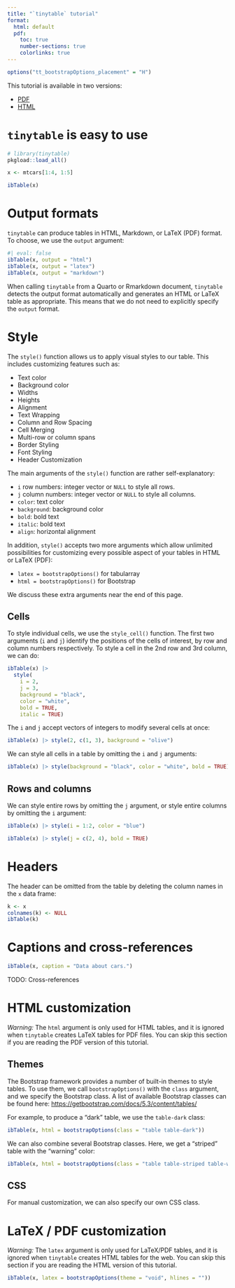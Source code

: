 ```yaml
---
title: "`tinytable` tutorial"
format:
  html: default
  pdf:
    toc: true
    number-sections: true
    colorlinks: true
---
```


```r
options("tt_bootstrapOptions_placement" = "H")
```

This tutorial is available in two versions:

* [PDF](tutorial.pdf)
* [HTML](tutorial.html)


# `tinytable` is easy to use

```r
# library(tinytable)
pkgload::load_all()

x <- mtcars[1:4, 1:5]

ibTable(x)
```


# Output formats

`tinytable` can produce tables in HTML, Markdown, or LaTeX (PDF) format. To choose, we use the `output` argument:

```r
#| eval: false
ibTable(x, output = "html")
ibTable(x, output = "latex")
ibTable(x, output = "markdown")
```

When calling `tinytable` from a Quarto or Rmarkdown document, `tinytable` detects the output format automatically and generates an HTML or LaTeX table as appropriate. This means that we do not need to explicitly specify the `output` format.


# Style


The `style()` function allows us to apply visual styles to our table. This includes customizing features such as:

* Text color
* Background color
* Widths
* Heights
* Alignment
* Text Wrapping
* Column and Row Spacing
* Cell Merging
* Multi-row or column spans
* Border Styling
* Font Styling
* Header Customization

The main arguments of the `style()` function are rather self-explanatory:

* `i` row numbers: integer vector or `NULL` to style all rows.
* `j` column numbers: integer vector or `NULL` to style all columns.
* `color`: text color
* `background`: background color
* `bold`: bold text
* `italic`: bold text
* `align`: horizontal alignment

In addition, `style()` accepts two more arguments which allow unlimited possibilities for customizing every possible aspect of your tables in HTML or LaTeX (PDF):

* `latex = bootstrapOptions()` for tabularray
* `html = bootstrapOptions()` for Bootstrap

We discuss these extra arguments near the end of this page.


## Cells

To style individual cells, we use the `style_cell()`  function. The first two arguments (`i` and `j`) identify the positions of the cells of interest, by row and column numbers respectively. To style a cell in the 2nd row and 3rd column, we can do:

```r
ibTable(x) |>
  style(
    i = 2,
    j = 3,
    background = "black",
    color = "white",
    bold = TRUE,
    italic = TRUE)
```

The `i` and `j` accept vectors of integers to modify several cells at once:

```r
ibTable(x) |> style(2, c(1, 3), background = "olive")
```

We can style all cells in a table by omitting the `i` and `j` arguments:


```r
ibTable(x) |> style(background = "black", color = "white", bold = TRUE)
```

## Rows and columns

We can style entire rows by omitting the `j` argument, or style entire columns by omitting the `i` argument:

```r
ibTable(x) |> style(i = 1:2, color = "blue")
```

```r
ibTable(x) |> style(j = c(2, 4), bold = TRUE)
```

# Headers

The header can be omitted from the table by deleting the column names in the `x` data frame:

```r
k <- x
colnames(k) <- NULL
ibTable(k)
```


# Captions and cross-references

```r
ibTable(x, caption = "Data about cars.")
```

TODO: Cross-references


# HTML customization

_Warning:_ The `html` argument is only used for HTML tables, and it is ignored when `tinytable` creates LaTeX tables for PDF files. You can skip this section if you are reading the PDF version of this tutorial.

## Themes

The Bootstrap framework provides a number of built-in themes to style tables. To use them, we call `bootstrapOptions()` with the `class` argument, and we specify the Bootstrap class. A list of available Bootstrap classes can be found here: <https://getbootstrap.com/docs/5.3/content/tables/>

For example, to produce a "dark" table, we use the `table-dark` class:

```r
ibTable(x, html = bootstrapOptions(class = "table table-dark"))
```

We can also combine several Bootstrap classes. Here, we get a "striped" table with the "warning" color:

```r
ibTable(x, html = bootstrapOptions(class = "table table-striped table-warning"))
```

## CSS

For manual customization, we can also specify our own CSS class.



# LaTeX / PDF customization

_Warning:_ The `latex` argument is only used for LaTeX/PDF tables, and it is ignored when `tinytable` creates HTML tables for the web. You can skip this section if you are reading the HTML version of this tutorial.

```r
ibTable(x, latex = bootstrapOptions(theme = "void", hlines = ""))
```
